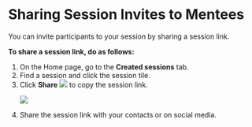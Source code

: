 
# Sharing Session Invites to Mentees

You can invite participants to your session by sharing a session link.

**To share a session link, do as follows:**

<ol>
<li>On the Home page, go to the <b>Created sessions</b> tab.</li>
<li>Find a session and click the session tile.</li>
<li>Click <b>Share</b> <img src={ShareIcon} /> to copy the session link.</li>
<p>
    <img src={PortalShareSessionHost} />
</p>
<li>Share the session link with your contacts or on social media.</li>
</ol>
